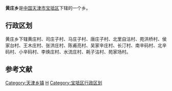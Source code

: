 {{中国乡级行政区
|行政区全称 = 黄庄乡
|景观照片文件名 = 
|景观照片描述 = 
|汉语拼音 =
|其他语言 = 
|其他语言名称 = 
|位置图文件名 = 
|位置图描述 = 
|自定义图片=
|上级行政区 = [[天津市|天津市]][[宝坻区|宝坻区]]
|行政区类别 = 乡
|行政区划代码 = 
|行政区划 = 
|村委会 = 
|居委会 = 
|建置时间 = 
|领导职位 = 
|领导名称 = 
|政府驻地 = 
|毗邻 = 
|地理坐标 = 
|总面积 = 
|总人口 = 
|户籍人口 = 
|户籍人口年份 = 
|常住人口 = 
|常住人口年份 = 
|人口密度 = 
|GDP = 
|邮政编码 = 
|电话区号 = 
|官方网站 = 
|网站名称 = 
}}
'''黄庄乡'''是[[中华人民共和国|中国]][[天津市|天津市]][[宝坻区|宝坻区]]下辖的一个乡。

== 行政区划 ==

黄庄乡下辖黄庄村、司庄子村、马庄子村、唐庄子村、北里自沽村、苑洪桥村、侯家台村、王木庄村、张洪庄村、陈甫亮村、吴家辛庄村、长汀村、南辛码村、北辛码村、小辛码村、李焕庄村、水流庄村、耗子沽村、苑家场村。

==参考文献==
{{reflist}}


{{天津小作品}}
{{天津市宝坻区行政区划}}

[[Category:天津乡镇|Category:天津乡镇]]
[[Category:宝坻区|H]]
[[Category:宝坻区行政区划|Category:宝坻区行政区划]]